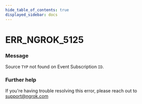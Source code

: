 ```yaml
---
hide_table_of_contents: true
displayed_sidebar: docs
---
```



# ERR_NGROK_5125

### Message

Source `TYP` not found on Event Subscription `ID`.

<ErrorDetails error="err_ngrok_5125" />

### Further help

If you're having trouble resolving this error, please reach out to [support@ngrok.com](mailto:support@ngrok.com?subject=Help%20with%20ERR_NGROK_5125)

